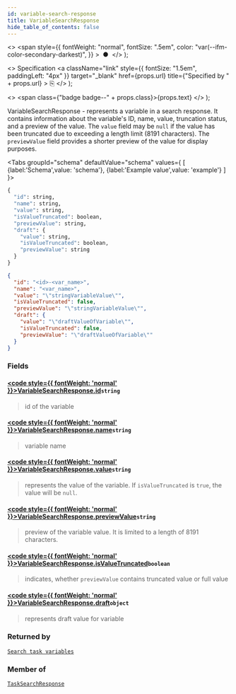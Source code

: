 ```yaml
---
id: variable-search-response
title: VariableSearchResponse
hide_table_of_contents: false
---
```



  <>
    <span
      style={{
        fontWeight: "normal",
        fontSize: ".5em",
        color: "var(--ifm-color-secondary-darkest)",
      }}
    >
      &nbsp;●&nbsp;
    </span>
  </>
);

  <>
    Specification
    <a
      className="link"
      style={{ fontSize: "1.5em", paddingLeft: "4px" }}
      target="_blank"
      href={props.url}
      title={"Specified by " + props.url}
    >
      ⎘
    </a>
  </>
);

  <>
    <span class={"badge badge--" + props.class}>{props.text}</span>
  </>
);

VariableSearchResponse - represents a variable in a search response. It contains information about the variable's ID, name, value, truncation status, and a preview of the value. The `value` field may be `null` if the value has been truncated due to exceeding a length limit (8191 characters). The `previewValue` field provides a shorter preview of the value for display purposes.

<Tabs groupId="schema" defaultValue="schema" values={
[
{label:'Schema',value: 'schema'},
{label:'Example value',value: 'example'}
]
}>
<TabItem value='schema'>

```graphql
{
  "id": string,
  "name": string,
  "value": string,
  "isValueTruncated": boolean,
  "previewValue": string,
  "draft": {
    "value": string,
    "isValueTruncated": boolean,
    "previewValue": string
  }
}
```

</TabItem>

<TabItem value='example'>

```json
{
  "id": "<id>-<var_name>",
  "name": "<var_name>",
  "value": "\"stringVariableValue\"",
  "isValueTruncated": false,
  "previewValue": "\"stringVariableValue\"",
  "draft": {
    "value": "\"draftValueOfVariable\"",
    "isValueTruncated": false,
    "previewValue": "\"draftValueOfVariable\""
  }
}
```

</TabItem>
</Tabs>

### Fields

#### [<code style={{ fontWeight: 'normal' }}>VariableSearchResponse.<b>id</b></code>](#)<Bullet />`string` <Badge class="secondary" text="non-null"/>

> id of the variable

#### [<code style={{ fontWeight: 'normal' }}>VariableSearchResponse.<b>name</b></code>](#)<Bullet />`string` <Badge class="secondary" text="non-null"/>

> variable name

#### [<code style={{ fontWeight: 'normal' }}>VariableSearchResponse.<b>value</b></code>](#)<Bullet />`string` <Badge class="secondary" text="non-null"/>

> represents the value of the variable. If `isValueTruncated` is `true`, the value will be `null`.

#### [<code style={{ fontWeight: 'normal' }}>VariableSearchResponse.<b>previewValue</b></code>](#)<Bullet />`string` <Badge class="secondary" text="non-null"/>

> preview of the variable value. It is limited to a length of 8191 characters.

#### [<code style={{ fontWeight: 'normal' }}>VariableSearchResponse.<b>isValueTruncated</b></code>](#)<Bullet />`boolean` <Badge class="secondary" text="non-null"/>

> indicates, whether `previewValue` contains truncated value or full value

#### [<code style={{ fontWeight: 'normal' }}>VariableSearchResponse.<b>draft</b></code>](#)<Bullet />`object` <Badge class="secondary" text="non-null"/>

> represents draft value for variable

### Returned by

[`Search task variables`](../../controllers/tasklist-api-rest-task-controller.md#search-task-variables) <Badge class="secondary" text="POST"/> <Bullet />

### Member of

[`TaskSearchResponse`](../responses/task-search-response.mdx) <Badge class="secondary" text="object"/>
